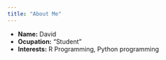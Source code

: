 ```yaml
---
title: "About Me"
---
```


- __Name:__ David
- __Ocupation:__ "Student"
- __Interests:__ R Programming, Python programming
